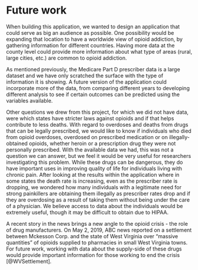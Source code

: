 # Future work

When building this application, we wanted to design an application that could serve as big an audience as possible. One possibility would be expanding that location to have a worldwide view of opioid addiction, by gathering information for different countries. Having more data at the county level could provide more information about what type of areas (rural, large cities, etc.) are common to opioid addiction.

As mentioned previously, the Medicare Part D prescriber data is a large dataset and we have only scratched the surface with the type of information it is showing. A future version of the application could incorporate more of the data, from comparing different years to developing different analysis to see if certain outcomes can be predicted using the variables available.

Other questions we drew from this project, for which we did not have data, were which states have stricter laws against opioids and if that helps contribute to less deaths. With regard to overdoses and deaths from drugs that can be legally prescribed, we would like to know if individuals who died from opioid overdoses, overdosed on prescribed medication or on illegally-obtained opioids, whether heroin or a prescription drug they were not personally prescribed. With the available data we had, this was not a question we can answer, but we feel it would be very useful for researchers investigating this problem. While these drugs can be dangerous, they do have important uses in improving quality of life for individuals living with chronic pain. After looking at the results within the application where in some states the death rate is increasing, even as the prescriber rate is dropping, we wondered how many individuals with a legitimate need for strong painkillers are obtaining them illegally as prescriber rates drop and if they are overdosing as a result of taking them without being under the care of a physician. We believe access to data about the individuals would be extremely useful, though it may be difficult to obtain due to HIPAA.

A recent story in the news brings a new angle to the opioid crisis - the role of drug manufacturers. On May 2, 2019, ABC news reported on a settlement between Mckesson Corp. and the state of West Virginia over “massive quantities” of opioids supplied to pharmacies in small West Virginia towns. For future work, working with data about the supply-side of these drugs would provide important information for those working to end the crisis [@WVSettlement].
